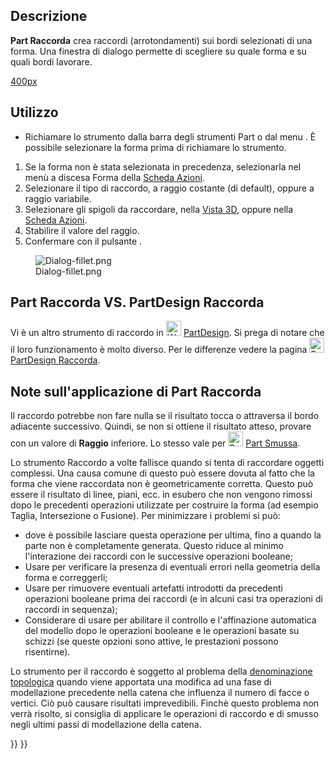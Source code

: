 <languages/>

{{Docnav/it
|[[Part_Scale/it|Scala]]
|[[Part_Chamfer/it|Smussa]]
|[[Part_Workbench/it|Part]]
|IconL=Part_Scale.svg
|IconR=Part_Chamfer.svg
|IconC=Workbench_Part.svg
}}

{{GuiCommand/it
|Name=Part_Fillet
|Name/it=Part Raccorda
|MenuLocation=Parte → Raccorda...
|Workbenches=[[Part_Workbench/it|Part]]
|SeeAlso=[[Part Chamfer/it|Part Smussa]]
}}

<span id="Description"></span>
== Descrizione ==

'''Part Raccorda''' crea raccordi (arrotondamenti) sui bordi selezionati di una forma. Una finestra di dialogo permette di scegliere su quale forma e su quali bordi lavorare.

[[image:Part_fillet_plate.PNG|400px]]
{{Caption|Plate with filleted corners}}

<span id="Usage"></span>
==Utilizzo==

* Richiamare lo strumento dalla barra degli strumenti Part o dal menu {{MenuCommand|Parte → Raccorda...}}. È possibile selezionare la forma prima di richiamare lo strumento.
# Se la forma non è stata selezionata in precedenza, selezionarla nel menù a discesa Forma della [[Task_panel/it|Scheda Azioni]].
# Selezionare il tipo di raccordo, a raggio costante (di default), oppure a raggio variabile.
# Selezionare gli spigoli da raccordare, nella [[3D_view/it|Vista 3D]], oppure nella [[Task_panel/it|Scheda Azioni]].
# Stabilire il valore del raggio. 
# Confermare con il pulsante {{Button|OK}}.

[[Image:Dialog-fillet.png]]

<span id="Part_Fillet_VS._PartDesign_Fillet"></span>
== Part Raccorda VS. PartDesign Raccorda ==

Vi è un altro strumento di raccordo in [[Image:Workbench_PartDesign.svg|24px|link=PartDesign_Workbench]] [[PartDesign_Workbench/it|PartDesign]]. Si prega di notare che il loro funzionamento è molto diverso. Per le differenze vedere la pagina [[Image:PartDesign_Fillet.svg|24px|link=PartDesign_Fillet]] [[PartDesign_Fillet/it|PartDesign Raccorda]].

<span id="Notes_on_application_of_Part_Fillet"></span>
== Note sull'applicazione di Part Raccorda ==

Il raccordo potrebbe non fare nulla se il risultato tocca o attraversa il bordo adiacente successivo. Quindi, se non si ottiene il risultato atteso, provare con un valore di '''Raggio''' inferiore. Lo stesso vale per [[Image:Part_Chamfer.svg|24px]] [[Part_Chamfer/it|Part Smussa]].

Lo strumento Raccordo a volte fallisce quando si tenta di raccordare oggetti complessi. Una causa comune di questo può essere dovuta al fatto che la forma che viene raccordata non è geometricamente corretta. Questo può essere il risultato di linee, piani, ecc. in esubero che non vengono rimossi dopo le precedenti operazioni utilizzate per costruire la forma (ad esempio Taglia, Intersezione o Fusione). Per minimizzare i problemi si può:
* dove è possibile lasciare questa operazione per ultima, fino a quando la parte non è completamente generata. Questo riduce al minimo l'interazione dei raccordi con le successive operazioni booleane;
* Usare {{MenuCommand|Parte → Controlla la geometria}} per verificare la presenza di eventuali errori nella geometria della forma e correggerli;
* Usare {{MenuCommand|Parte → Crea una copia →  Affina forma}} per rimuovere eventuali artefatti introdotti da precedenti operazioni booleane prima dei raccordi (e in alcuni casi tra operazioni di raccordi in sequenza);
* Considerare di usare {{MenuCommand|Modifica → Preferenze → PartDesign}} per abilitare il controllo e l'affinazione automatica del modello dopo le operazioni booleane e le operazioni basate su schizzi (se queste opzioni sono attive, le prestazioni possono risentirne). 

Lo strumento per il raccordo è soggetto al problema della [[Topological_naming_problem/it|denominazione topologica]] quando viene apportata una modifica ad una fase di modellazione precedente nella catena che influenza il numero di facce o vertici. Ciò può causare risultati imprevedibili. Finchè questo problema non verrà risolto, si consiglia di applicare le operazioni di raccordo e di smusso negli ultimi passi di modellazione della catena.


{{Docnav/it
|[[Part_Scale/it|Scala]]
|[[Part_Chamfer/it|Smussa]]
|[[Part_Workbench/it|Part]]
|IconL=Part_Scale.svg
|IconR=Part_Chamfer.svg
|IconC=Workbench_Part.svg
}}

{{Part_Tools_navi{{#translation:}}}}
{{Userdocnavi{{#translation:}}}}